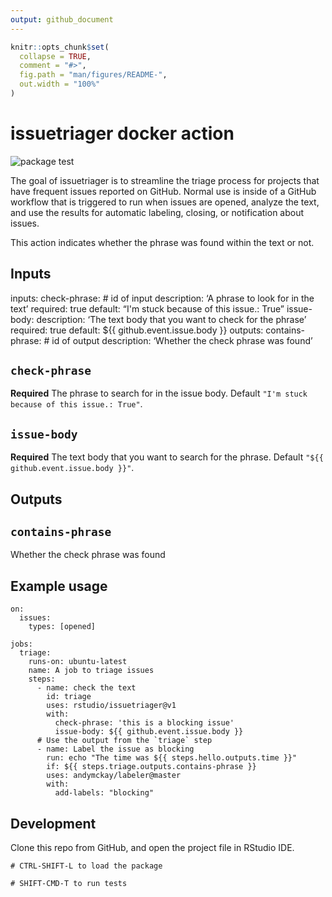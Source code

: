 ```yaml
---
output: github_document
---
```


<!-- README.md is generated from README.Rmd. Please edit that file -->

```r
knitr::opts_chunk$set(
  collapse = TRUE,
  comment = "#>",
  fig.path = "man/figures/README-",
  out.width = "100%"
)
```

# issuetriager docker action

<!-- badges: start -->
![package test](https://github.com/rstudio/issuetriager/actions/workflows/check-standard.yml/badge.svg)
<!-- badges: end -->

The goal of issuetriager is to streamline the triage process for projects that
have frequent issues reported on GitHub. Normal use is inside of a GitHub workflow
that is triggered to run when issues are opened, analyze the text, and use the
results for automatic labeling, closing, or notification about issues.

This action indicates whether the phrase was found within the text or not.

## Inputs

inputs:
  check-phrase:  # id of input
    description: 'A phrase to look for in the text'
    required: true
    default: "I&#39;m stuck because of this issue.: True"
  issue-body:
    description: 'The text body that you want to check for the phrase'
    required: true
    default: ${{ github.event.issue.body }}
outputs:
  contains-phrase: # id of output
    description: 'Whether the check phrase was found'

## `check-phrase`

**Required** The phrase to search for in the issue body. Default `"I'm stuck because of this issue.: True"`.

## `issue-body`

**Required** The text body that you want to search for the phrase. Default `"${{ github.event.issue.body }}"`.

## Outputs

## `contains-phrase`

Whether the check phrase was found

## Example usage

```
on:
  issues:
    types: [opened]

jobs:
  triage:
    runs-on: ubuntu-latest
    name: A job to triage issues
    steps:
      - name: check the text
        id: triage
        uses: rstudio/issuetriager@v1
        with:
          check-phrase: 'this is a blocking issue'
          issue-body: ${{ github.event.issue.body }}
      # Use the output from the `triage` step
      - name: Label the issue as blocking
        run: echo "The time was ${{ steps.hello.outputs.time }}"
        if: ${{ steps.triage.outputs.contains-phrase }}
        uses: andymckay/labeler@master
        with:
          add-labels: "blocking"
```

## Development

Clone this repo from GitHub, and open the project file in RStudio IDE.

```
# CTRL-SHIFT-L to load the package

# SHIFT-CMD-T to run tests
```


<!-- 
GitHub Actions will re-render `README.Rmd` every time you push.
-->

